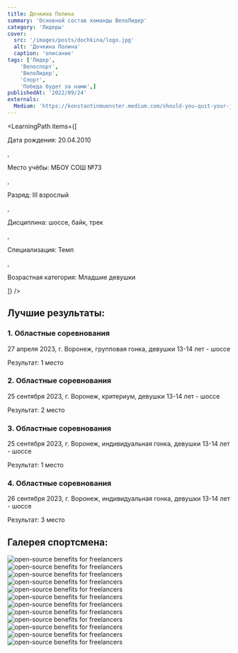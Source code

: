 ```yaml
---
title: Дочкина Полина
summary: 'Основной состав команды ВелоЛидер'
category: 'Лидеры'
cover:
  src: '/images/posts/dochkina/logo.jpg'
  alt: 'Дочкина Полина'
  caption: 'описание'
tags: ['Лидер',
    'Велоспорт',
    'ВелоЛидер',
    'Спорт',
    'Победа будет за нами',]
publishedAt: '2022/09/24'
externals:
  Medium: 'https://konstantinmuenster.medium.com/should-you-quit-your-job-for-your-side-project-ed77985431c'
---
```

<LearningPath
  items={[
    <p>Дата рождения: 20.04.2010</p>,
    <p>Место учёбы: МБОУ СОШ №73</p>,
    <p>Разряд: III взрослый</p>,
    <p>Дисциплина: шоссе, байк, трек</p>,
    <p>Специализация: Темп</p>,
    <p>Возрастная категория: Младшие девушки</p>
  ]}
/>

## Лучшие результаты:

### 1. Областные соревнования 

27 апреля 2023, г. Воронеж, групповая гонка, девушки 13-14 лет - шоссе

Результат: 1 место

### 2. Областные соревнования 

25 сентября 2023, г. Воронеж, критериум, девушки 13-14 лет - шоссе

Результат: 2 место

### 3. Областные соревнования 

25 сентября 2023, г. Воронеж, индивидуальная гонка, девушки 13-14 лет - шоссе

Результат: 1 место

### 4. Областные соревнования 

26 сентября 2023, г. Воронеж, индивидуальная гонка, девушки 13-14 лет - шоссе

Результат: 3 место


## Галерея спортсмена:
<Image
  src="/images/posts/dochkina/1.jpg"
  alt="open-source benefits for freelancers"
/>
<Image
  src="/images/posts/dochkina/2.jpg"
  alt="open-source benefits for freelancers"
/>
<Image
  src="/images/posts/dochkina/3.jpg"
  alt="open-source benefits for freelancers"
/>
<Image
  src="/images/posts/dochkina/4.jpg"
  alt="open-source benefits for freelancers"
/>
<Image
  src="/images/posts/dochkina/5.jpg"
  alt="open-source benefits for freelancers"
/>
<Image
  src="/images/posts/dochkina/6.jpg"
  alt="open-source benefits for freelancers"
/>
<Image
  src="/images/posts/dochkina/7.jpg"
  alt="open-source benefits for freelancers"
/>
<Image
  src="/images/posts/dochkina/8.jpg"
  alt="open-source benefits for freelancers"
/>
<Image
  src="/images/posts/dochkina/9.jpg"
  alt="open-source benefits for freelancers"
/>
<Image
  src="/images/posts/dochkina/10.jpg"
  alt="open-source benefits for freelancers"
/>
<Image
  src="/images/posts/dochkina/11.jpg"
  alt="open-source benefits for freelancers"
/>
<Image
  src="/images/posts/dochkina/12.jpg"
  alt="open-source benefits for freelancers"
/>



